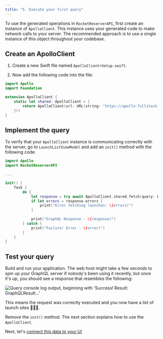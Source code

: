```yaml
---
title: "5. Execute your first query"
---
```


To use the generated operations in `RocketReserverAPI`, first create an instance of `ApolloClient`. This instance uses your generated code to make network calls to your server. The recommended approach is to use a single instance of this object throughout your codebase.

## Create an ApolloClient

1. Create a new Swift file named `ApolloClient+Setup.swift`.

2. Now add the following code into the file:

```swift title="ApolloClient+Setup.swift"
import Apollo
import Foundation

extension ApolloClient {
    static let shared: ApolloClient = {
        return ApolloClient(url: URL(string: "https://apollo-fullstack-tutorial.herokuapp.com/graphql")!)
    }()
}
```

## Implement the query

To verify that your `ApolloClient` instance is communicating correctly with the server, go to `LaunchListViewModel` and add an `init()` method with the following code:

```swift title="LaunchListViewModel.swift"
import Apollo
import RocketReserverAPI

...

init() {
    Task {
        do {
            let response = try await ApolloClient.shared.fetch(query: LaunchListQuery())
            if let errors = response.errors {
                print("Error fetching launches: \(errors)")
            }
            
            print("GraphQL Response - \(response)")
        } catch {
            print("Failure! Error - \(error)")
        }
    }
}
```

## Test your query

Build and run your application. The web host might take a few seconds to spin up your GraphQL server if nobody's been using it recently, but once it's up, you should see a response that resembles the following:

<img src="images/query_console_log_sample.png" class="screenshot" alt="Query console log output, beginning with 'Success! Result: GraphQLResult...'"/>

This means the request was correctly executed and you now have a list of launch sites 🚀🚀🚀.

Remove the `init()` method. The next section explains how to use the `ApolloClient`.

Next, let's [connect this data to your UI](tutorial-connect-queries-to-ui)
